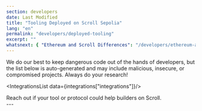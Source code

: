 ```yaml
---
section: developers
date: Last Modified
title: "Tooling Deployed on Scroll Sepolia"
lang: "en"
permalink: "developers/deployed-tooling"
excerpt: ""
whatsnext: { "Ethereum and Scroll Differences": "/developers/ethereum-and-scroll-differences" }
---
```



<Aside type="danger" title="Products below are not tested by or endorsed by Scroll!">
    We do our best to keep dangerous code out of the hands of developers, but the list below is auto-generated and may include malicious, insecure, or compromised projects. Always do your research!
</Aside>

<IntegrationsList data={integrations["integrations"]}/>

<Aside type="tip" title="Have a deployment on Scroll Sepolia?">
  Reach out if your tool or protocol could help builders on Scroll.
</Aside>
---